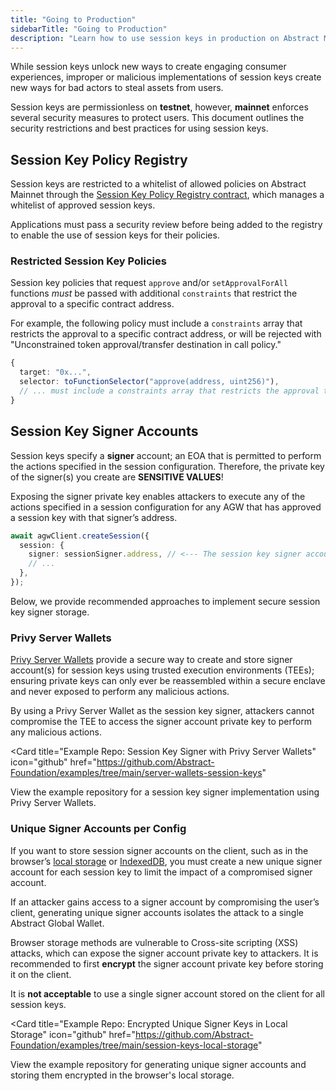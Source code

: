 ```yaml
---
title: "Going to Production"
sidebarTitle: "Going to Production"
description: "Learn how to use session keys in production on Abstract Mainnet."
---
```


While session keys unlock new ways to create engaging consumer experiences, improper or malicious implementations of session keys
create new ways for bad actors to steal assets from users.

Session keys are permissionless on **testnet**, however, **mainnet** enforces several security measures to protect users.
This document outlines the security restrictions and best practices for using session keys.

## Session Key Policy Registry

Session keys are restricted to a whitelist of allowed policies on Abstract Mainnet through the [Session Key Policy Registry contract](https://abscan.org/address/0xA146c7118A46b32aBD0e1ACA41DF4e61061b6b93#code), which manages a whitelist of approved session keys.

Applications must pass a security review before being added to the
registry to enable the use of session keys for their policies.

### Restricted Session Key Policies

Session key policies that request `approve` and/or `setApprovalForAll` functions _must_ be passed with additional `constraints` that restrict the approval to a specific contract address.

For example, the following policy must include a `constraints` array that restricts the approval to a specific contract address,
or will be rejected with "Unconstrained token approval/transfer destination in call policy."

```typescript
{
  target: "0x...",
  selector: toFunctionSelector("approve(address, uint256)"),
  // ... must include a constraints array that restricts the approval to a specific contract address
}
```

## Session Key Signer Accounts

Session keys specify a **signer** account; an <Tooltip tip="Externally Owned Account, i.e. a public/private key pair.">EOA</Tooltip> that is permitted to perform the actions specified in the session configuration. Therefore, the private key of the signer(s) you create are **SENSITIVE VALUES**!

Exposing the signer private key enables attackers to execute any of the actions specified in a session configuration for any AGW that has approved a session key with that signer&rsquo;s address.

```typescript
await agwClient.createSession({
  session: {
    signer: sessionSigner.address, // <--- The session key signer account
    // ...
  },
});
```

Below, we provide recommended approaches to implement secure session key signer storage.

### Privy Server Wallets

[Privy Server Wallets](https://docs.privy.io/guide/server-wallets/) provide a secure way to create and store signer account(s) for session keys using trusted execution environments (TEEs); ensuring private keys can only ever be reassembled within a secure enclave and never exposed to perform any malicious actions.

By using a Privy Server Wallet as the session key signer, attackers cannot compromise the TEE to access the signer account private key to perform any malicious actions.

<Card
  title="Example Repo: Session Key Signer with Privy Server Wallets"
  icon="github"
  href="https://github.com/Abstract-Foundation/examples/tree/main/server-wallets-session-keys"
>
  View the example repository for a session key signer implementation using
  Privy Server Wallets.
</Card>

### Unique Signer Accounts per Config

If you want to store session signer accounts on the client, such as in the browser&rsquo;s [local storage](https://developer.mozilla.org/en-US/docs/Web/API/Window/localStorage) or [IndexedDB](https://developer.mozilla.org/en-US/docs/Web/API/IndexedDB_API), you must create a new unique signer account for each session key to limit the impact of a compromised signer account.

If an attacker gains access to a signer account by compromising the user&rsquo;s client, generating unique signer accounts isolates the attack to a single Abstract Global Wallet.

Browser storage methods are vulnerable to Cross-site scripting (XSS) attacks, which can expose the signer account private key to attackers. It is recommended to first **encrypt** the signer account private key before storing it on the client.

It is **not acceptable** to use a single signer account stored on the client for all session keys.

<Card
  title="Example Repo: Encrypted Unique Signer Keys in Local Storage"
  icon="github"
  href="https://github.com/Abstract-Foundation/examples/tree/main/session-keys-local-storage"
>
  View the example repository for generating unique signer accounts and storing
  them encrypted in the browser's local storage.
</Card>
